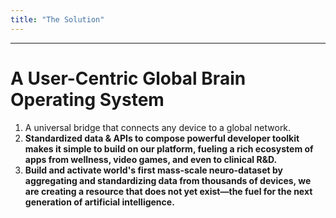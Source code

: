 ```yaml
---
title: "The Solution"
---
```


---

# A User-Centric Global Brain Operating System

1. A universal bridge that connects any device to a global network.
2. **Standardized data & APIs to compose powerful developer toolkit makes it simple to build on our platform, fueling a rich ecosystem of apps from wellness, video games, and even to clinical R&D.**
3. **Build and activate world's first mass-scale neuro-dataset by aggregating and standardizing data from thousands of devices, we are creating a resource that does not yet exist—the fuel for the next generation of artificial intelligence.**